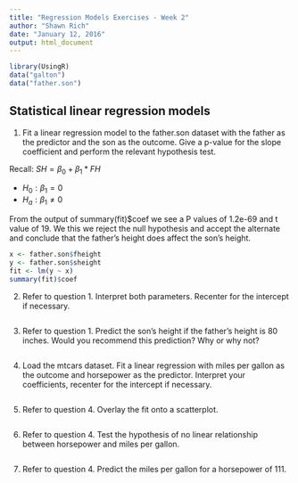 ```yaml
---
title: "Regression Models Exercises - Week 2"
author: "Shawn Rich"
date: "January 12, 2016"
output: html_document
---
```


```r
library(UsingR)
data("galton")
data("father.son")
```


## Statistical linear regression models

1. Fit a linear regression model to the father.son dataset with the father as the predictor and the son as the outcome. Give a p-value for the slope coefficient and perform the relevant hypothesis test.

Recall: $SH = \beta_0 + \beta_1 * FH$

* $H_0: \beta_1 = 0$
* $H_a: \beta_1 \neq 0$

From the output of summary(fit)$coef we see a P values of 1.2e-69 and t value of 19. We this we reject the null hypothesis and accept the alternate and conclude that the father's height does affect the son's height.

```r
x <- father.son$fheight
y <- father.son$sheight
fit <- lm(y ~ x)
summary(fit)$coef
```

2. Refer to question 1. Interpret both parameters. Recenter for the intercept if necessary.

```r

```

3. Refer to question 1. Predict the son’s height if the father’s height is 80 inches. Would you recommend this prediction? Why or why not?

```r

```

4. Load the mtcars dataset. Fit a linear regression with miles per gallon as the outcome and horsepower as the predictor. Interpret your coefficients, recenter for the intercept if necessary. 

```r

```

5. Refer to question 4. Overlay the fit onto a scatterplot.


```r

```

6. Refer to question 4. Test the hypothesis of no linear relationship between horsepower and miles per gallon. 


```r

```

7. Refer to question 4. Predict the miles per gallon for a horsepower of 111. 


```r

```


